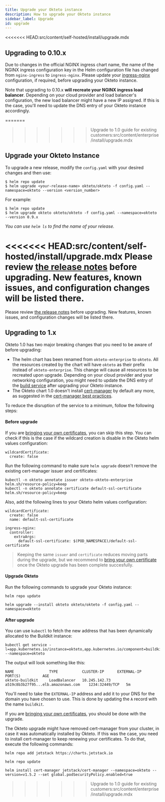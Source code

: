 ```yaml
---
title: Upgrade your Okteto instance
description: How to upgrade your Okteto instance
sidebar_label: Upgrade
id: upgrade
---
```


<<<<<<< HEAD:src/content/self-hosted/install/upgrade.mdx
## Upgrading to 0.10.x

Due to changes in the official NGINX ingress chart name, the name of the NGINX ingress configuration key in the Helm configuration file has changed from `nginx-ingress` to `ingress-nginx`. Please update your [ingress-nginx](/docs/self-hosted/administration/configuration/#ingress-nginx) configuration, if required, before upgrading your Okteto instance.

Note that upgrading to 0.10.x **will recreate your NGINX ingress load balancer**.  Depending on your cloud provider and load balancer's configuration, the new load balancer might have a new IP assigned. If this is the case, you'll need to update the DNS entry of your Okteto instance accordingly.

=======
>>>>>>> Upgrade to 1.0 guide for existing customers:src/content/enterprise/install/upgrade.mdx
##  Upgrade your Okteto Instance

To upgrade a new release, modify the `config.yaml` with your desired changes and then use:

```console
$ helm repo update
$ helm upgrade <your-release-name> okteto/okteto -f config.yaml --namespace=okteto --version <version_number>
```

For example:
```console
$ helm repo update
$ helm upgrade okteto okteto/okteto -f config.yaml --namespace=okteto --version 0.9.x
```
*You can use `helm ls` to find the name of your release.*

<<<<<<< HEAD:src/content/self-hosted/install/upgrade.mdx
Please review [the release notes](/docs/self-hosted/install/releases/) before upgrading. New features, known issues, and configuration changes will be listed there.
=======
Please review [the release notes](/docs/enterprise/install/releases/) before upgrading. New features, known issues, and configuration changes will be listed there.

## Upgrading to 1.x

Okteto 1.0 has two major breaking changes that you need to be aware of before upgrading:

- The helm chart has been renamed from `okteto-enterprise` to `okteto`. All the resources created by the chart will have `okteto` as their prefix instead of `okteto-enterprise`. This change will cause all resources to be recreated upon upgrade.  Depending on your cloud provider and your networking configuration, you might need to update the DNS entry of the [build service](/docs/enterprise/administration/configuration/#buildkit) after upgrading your Okteto instance.
- The Okteto chart 1.0 doesn't install [cert-manager](https://cert-manager.io/) by default any more, as suggested in the [cert-manager best practices](https://cert-manager.io/docs/installation/helm/#installing-with-helm).

To reduce the disruption of the service to a minimum, follow the following steps:

#### Before upgrade

If you are [bringing your own certificates](/docs/enterprise/administration/certificates/), you can skip this step.
You can check if this is the case if the wildcard creation is disable in the Okteto helm values configuration:

```
wildcardCertificate:
  create: false
```

Run the following command to make sure `helm upgrade` doesn't remove the existing cert-manager issuer and certificates:

```
kubectl -n okteto annotate issuer okteto-okteto-enterprise helm.sh/resource-policy=keep
kubectl -n okteto annotate certificate default-ssl-certificate helm.sh/resource-policy=keep
```

Also, add the following lines to your Okteto helm values configuration:

```
wildcardCertificate:
  create: false
  name: default-ssl-certificate

ingress-nginx:
  controller:
    extraArgs:
      default-ssl-certificate: $(POD_NAMESPACE)/default-ssl-certificate
```

> Keeping the same `issuer` and `certificate` reduces moving parts during the upgrade, but we recommend to [bring your own certificate](/docs/enterprise/administration/certificates/) once the Okteto upgrade has been complete succesfully.

#### Upgrade Okteto

Run the following commands to upgrade your Okteto instance:

```
helm repo update
```

```
helm upgrade --install okteto okteto/okteto -f config.yaml --namespace=okteto
```

#### After upgrade

You can use `kubectl` to fetch the new address that has been dynamically allocated to the Buildkit instance:

```console
kubectl get service -l=app.kubernetes.io/instance=okteto,app.kubernetes.io/component=buildkit --namespace=okteto
```

The output will look something like this:

```
NAME                TYPE           CLUSTER-IP      EXTERNAL-IP                           PORT(S)          AGE
okteto-buildkit     LoadBalancer   10.245.142.73   a519c8b3b27f95...elb.amazonaws.com    1234:32449/TCP   5m
```

You'll need to take the `EXTERNAL-IP` address and add it to your DNS for the domain you have chosen to use. This is done by updating the `A` record with the name `buildkit`.

If you are [bringing your own certificates](/docs/enterprise/administration/certificates/), you should be done with the upgrade.

The Okteto upgrade might have removed cert-manager from your cluster, in case it was automatically installed by Okteto.
If this was the case, you need to install cert-manager to keep renewing your certificates. To do that, execute the following commands:

```
helm repo add jetstack https://charts.jetstack.io
```

```
helm repo update
```

```
helm install cert-manager jetstack/cert-manager --namespace=okteto --version=v1.5.2 --set global.podSecurityPolicy.enabled=true
```


>>>>>>> Upgrade to 1.0 guide for existing customers:src/content/enterprise/install/upgrade.mdx
